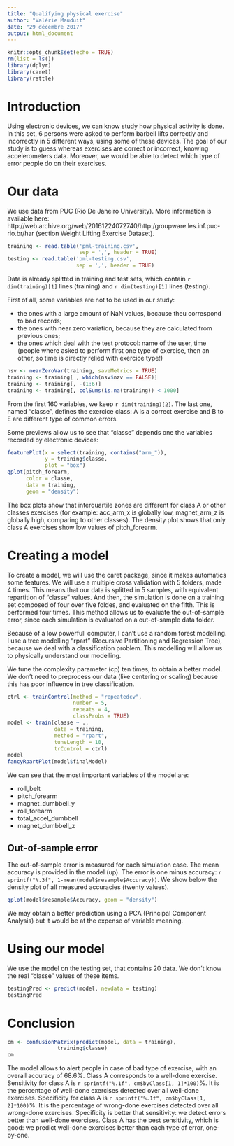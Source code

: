 ```yaml
---
title: "Qualifying physical exercise"
author: "Valérie Mauduit"
date: "29 décembre 2017"
output: html_document
---
```


```r
knitr::opts_chunk$set(echo = TRUE)
rm(list = ls())
library(dplyr)
library(caret)
library(rattle)
```

# Introduction

Using electronic devices, we can know study how physical activity is done. In this set, 6 persons were asked to perform barbell lifts correctly and incorrectly in 5 different ways, using some of these devices. The goal of our study is to guess whereas exercises are correct or incorrect, knowing accelerometers data. Moreover, we would be able to detect which type of error people do on their exercises.

# Our data

We use data from PUC (Rio De Janeiro University). More information is available here: http://web.archive.org/web/20161224072740/http:/groupware.les.inf.puc-rio.br/har (section Weight Lifting Exercise Dataset).

``` r
training <- read.table('pml-training.csv', 
                       sep = ',', header = TRUE)
testing <- read.table('pml-testing.csv', 
                      sep = ',', header = TRUE)

```

Data is already splitted in training and test sets, which contain `r dim(training)[1]` lines (training) and `r dim(testing)[1]` lines (testing).

First of all, some variables are not to be used in our study: 

* the ones with a large amount of NaN values, because theu correspond to bad records;
* the ones with near zero variation, because they are calculated from previous ones;
* the ones which deal with the test protocol: name of the user, time (people where asked to perform first one type of exercise, then an other, so time is directly relied with exercice type!) 

``` r
nsv <- nearZeroVar(training, saveMetrics = TRUE)
training <- training[ , which(nsv$nzv == FALSE)]
training <- training[, -(1:6)]
training <- training[, colSums(is.na(training)) < 1000]
```

From the first 160 variables, we keep `r dim(training)[2]`. The last one, named "classe", defines the exercice class: A is a correct exercise and B to E are different type of common errors.

Some previews allow us to see that "classe" depends one the variables recorded by electronic devices:
``` r
featurePlot(x = select(training, contains("arm_")), 
            y = training$classe, 
            plot = "box")
qplot(pitch_forearm, 
      color = classe, 
      data = training, 
      geom = "density")
```

The box plots show that interquartile zones are different for class A or other classes exercises (for example: acc_arm_x is globally low, magnet_arm_z is globally high, comparing to other classes). The density plot shows that only class A exercises show low values of pitch_forearm.

# Creating a model

To create a model, we will use the caret package, since it makes automatics some features. We will use a multiple cross validation with 5 folders, made 4 times. This means that our data is splitted in 5 samples, with equivalent repartition of "classe" values. And then, the simulation is done on a training set composed of four over five foldes, and evaluated on the fifth. This is performed four times. This method allows us to evaluate the out-of-sample error, since each simulation is evaluated on a out-of-sample data folder.

Because of a low powerfull computer, I can't use a random forest modelling. I use a tree modelling "rpart" (Recursive Partitioning and Regression Tree), because we deal with a classification problem. This modelling will allow us to physically understand our modelling.

We tune the complexity parameter (cp) ten times, to obtain a better model. We don't need to preprocess our data (like centering or scaling) because this has poor influence in tree classification.

``` r
ctrl <- trainControl(method = "repeatedcv",
                     number = 5,
                     repeats = 4,
                     classProbs = TRUE)
model <- train(classe ~ .,
               data = training,
               method = "rpart",
               tuneLength = 10,
               trControl = ctrl)
model
fancyRpartPlot(model$finalModel)
```

We can see that the most important variables of the model are: 

* roll_belt
* pitch_forearm
* magnet_dumbbell_y
* roll_forearm
* total_accel_dumbbell
* magnet_dumbbell_z

## Out-of-sample error

The out-of-sample error is measured for each simulation case. The mean accuracy is provided in the model (up). The error is one minus accuracy: `r sprintf("%.3f", 1-mean(model$resample$Accuracy))`. We show below the density plot of all measured accuracies (twenty values).

```r
qplot(model$resample$Accuracy, geom = "density")
```

We may obtain a better prediction using a PCA (Principal Component Analysis) but it would be at the expense of variable meaning.

# Using our model

We use the model on the testing set, that contains 20 data. We don't know the real "classe" values of these items.

```r
testingPred <- predict(model, newdata = testing)
testingPred
```

# Conclusion

```r
cm <- confusionMatrix(predict(model, data = training),
                training$classe)
cm
```

The model allows to alert people in case of bad type of exercise, with an overall accuracy of 68.6%. Class A corresponds to a well-done exercise. Sensitivity for class A is `r sprintf("%.1f", cm$byClass[1, 1]*100)`%. It is the percentage of well-done exercises detected over all well-done exercises. Specificity for class A is `r sprintf("%.1f", cm$byClass[1, 2]*100)`%. It is the percentage of wrong-done exercises detected over all wrong-done exercises. Specificity is better that sensitivity: we detect errors better than well-done exercises. Class A has the best sensitivity, which is good: we predict well-done exercises better than each type of error, one-by-one.